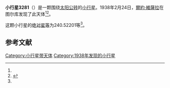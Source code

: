 {{Infobox planet
| bgcolour = #FFFFC0
| name = 3281 Maupertuis
| symbol = 
| image = 
| caption = 
| discovery = yes
| discovery_ref = 
| discoverer = [[爾約·維薩拉|爾約·維薩拉]]
| discovery_site = [[图尔库|图尔库]] 
| discovered = 1938年2月24日
| designations = yes
| mp_name = 
| named_after = 
| alt_names = 1938 DZ/ 1961 TP / 1970 AP / 1979 TV
| mp_category = [[主带小行星|主带小行星]]
| orbit_ref = <ref name="a">[http://ssd.jpl.nasa.gov/sbdb.cgi?sstr=3281 3281 Maupertuis] {{Wayback|url=http://ssd.jpl.nasa.gov/sbdb.cgi?sstr=3281 |date=20200918003501 }}，小行星數據庫瀏覽器（JPL Small-Body Database Browser）－[[美国国家航空航天局|美国国家航空航天局]]喷气推进实验室</ref>
| epoch = 2456400.5 (2013年4月18日更新)
| aphelion = {{convert|2.5787010|AU|km|3|abbr=on|lk=out}}
| perihelion = {{convert|2.1224474|AU|km|3|abbr=on}}
| semimajor = {{convert|2.3505742|AU|km|3|abbr=on}}
| eccentricity = 0.0970515
| period = 1316.313594 [[日|日]]<br />3.6[[儒略年|儒略年]]
| avg_speed = 
| inclination = 5.99152
| asc_node = 348.50059
| mean_anomaly = 
| arg_peri = 240.52201
| satellites = 
| physical_characteristics = yes
| dimensions = 
| mass = 
| density = 
| surface_grav = 
| escape_velocity = 
| sidereal_day = 
| axial_tilt = 
| pole_ecliptic_lat = 
| pole_ecliptic_lon = 
| albedo = 
| temperatures= 
| temp_name1 = 
| mean_temp_1 = 
| max_temp_1 = 
| temp_name2 = 
| max_temp_2 = 
| spectral_type = 
| abs_magnitude = 240.52201
}}

'''小行星3281'''（{{lang-en|3281 Maupertuis}}）是一颗围绕[[太阳|太阳]][[公转|公转]]的[[小行星|小行星]]。1938年2月24日，[[爾約·維薩拉|爾約·維薩拉]]在图尔库发现了此天体<ref name="a" /><ref>{{cite news|title=小行星列表|url=http://cfa-www.harvard.edu/iau/lists/NumberedMPs.txt|accessdate=2013-07-08|newspaper=哈佛大学|archive-date=2008-05-17|archive-url=https://web.archive.org/web/20080517010638/http://cfa-www.harvard.edu/iau/lists/NumberedMPs.txt|dead-url=no}}</ref>。

这颗小行星的[[绝对星等|绝对星等]]为240.52201等<ref name="a" />。

==参考文献==
{{reflist}}
{{Minor Planet Number|[[小行星3280|小行星3280]]|[[小行星3282|小行星3282]]}}

{{小天体}}

[[Category:小行星带天体|Category:小行星带天体]]
[[Category:1938年发现的小行星|Category:1938年发现的小行星]]

{{asteroid-stub}}